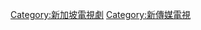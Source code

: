 {{Catnav|頁面分類|...|电视节目|电视剧|各國電視劇|新加坡電視劇}}
{{Catnav|頁面分類|...|电视节目|电视剧|中文連續劇|新加坡電視劇}}
{{Catnav|頁面分類|...|电视|各國電視|新加坡电视|新加坡電視劇}}
{{Catnav|頁面分類|...|各國電視台|新加坡電視台|新傳媒電視}}

[[Category:新加坡電視劇|Category:新加坡電視劇]]
[[Category:新傳媒電視|Category:新傳媒電視]]